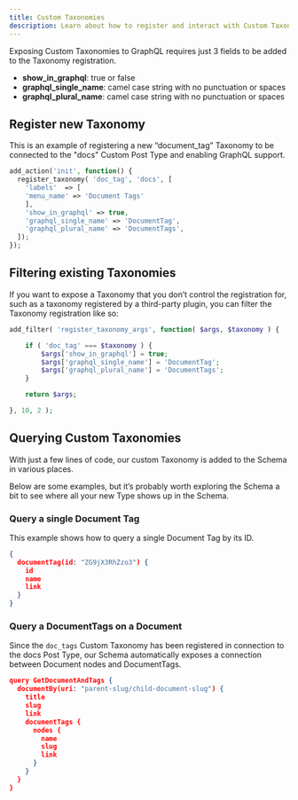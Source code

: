 ```yaml
---
title: Custom Taxonomies
description: Learn about how to register and interact with Custom Taxonomies using WPGraphQL
---
```


Exposing Custom Taxonomies to GraphQL requires just 3 fields to be added to the Taxonomy registration.

- **show_in_graphql**: true or false
- **graphql_single_name**: camel case string with no punctuation or spaces
- **graphql_plural_name**: camel case string with no punctuation or spaces


## Register new Taxonomy

This is an example of registering a new “document_tag” Taxonomy to be connected to the "docs"
Custom Post Type and enabling GraphQL support.

```php
add_action('init', function() {
  register_taxonomy( 'doc_tag', 'docs', [
    'labels'  => [
	'menu_name' => 'Document Tags'
    ],
    'show_in_graphql' => true,
    'graphql_single_name' => 'DocumentTag',
    'graphql_plural_name' => 'DocumentTags',
  ]);
});
```

## Filtering existing Taxonomies

If you want to expose a Taxonomy that you don’t control the registration for, such as a taxonomy
registered by a third-party plugin, you can filter the Taxonomy registration like so:

```php
add_filter( 'register_taxonomy_args', function( $args, $taxonomy ) {

	if ( 'doc_tag' === $taxonomy ) {
		$args['show_in_graphql'] = true;
		$args['graphql_single_name'] = 'DocumentTag';
		$args['graphql_plural_name'] = 'DocumentTags';
	}

	return $args;

}, 10, 2 );

```

## Querying Custom Taxonomies
With just a few lines of code, our custom Taxonomy is added to the Schema in various places.

Below are some examples, but it’s probably worth exploring the Schema a bit to see where all your
new Type shows up in the Schema.

### Query a single Document Tag
This example shows how to query a single Document Tag by its ID.

```json
{
  documentTag(id: "ZG9jX3RhZzo3") {
    id
    name
    link
  }
}
```

### Query a DocumentTags on a Document

Since the `doc_tags` Custom Taxonomy has been registered in connection to the docs Post Type, our
Schema automatically exposes a connection between Document nodes and DocumentTags.

```json
query GetDocumentAndTags {
  documentBy(uri: "parent-slug/child-document-slug") {
    title
    slug
    link
    documentTags {
      nodes {
        name
        slug
        link
      }
    }
  }
}
```
